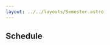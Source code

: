 ```yaml
---
layout: ../../layouts/Semester.astro
---
```



<article
    class="prose prose-blockquote:not-italic prose-blockquote:font-normal prose-blockquote:text-base prose-blockquote:bg-blue-200 prose-blockquote:border-l-0 prose-blockquote:px-4 prose-blockquote:py-1 prose-blockquote:rounded-lg pb-8 text-lg">

# Schedule

</article>

<GridSchedule prefix="/fall2024" />
